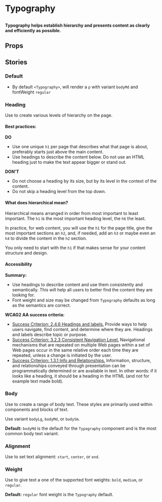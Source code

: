 
# Typography

##

<h4>
	Typography helps establish hierarchy and presents content as clearly and efficiently as possible.
</h4>

<Canvas>
  <Story id="components-typography--heading" />
</Canvas>


## Props

<ArgsTable of={Typography} />

## Stories

### Default 

- By default `<Typography>`, will render a <code>p</code> with variant <code>bodyMd</code> and fontWeight <code>regular</code>

<Canvas>
  <Story id="components-typography--default" />
</Canvas>

### Heading

Use to create various levels of hierarchy on the page.

#### Best practices:

**DO**
- Use one unique `h1` per page that describes what that page is about, preferably starts just above the main content.
- Use headings to describe the content below. Do not use an HTML heading just to make the text appear bigger or stand out.

**DON'T**
- Do not choose a heading by its size, but by its level in the context of the content.
- Do not skip a heading level from the top down. 


#### What does hierarchical mean?

Hierarchical means arranged in order from most important to least important. The `h1` is the most important heading level, the `h6` the least.

In practice, for web content, you will use the `h1` for the page title, give the most important sections an `h2`, and, if needed, add an `h3` or maybe even an `h4` to divide the content in the `h2` section.

You only need to start with the `h1` if that makes sense for your content structure and design.


#### Accessibility

**Summary:** 
- Use headings to describe content and use them consistently and semantically. This will help all users to better find the content they are looking for.
- Font weight and size may be changed from `Typography` defaults as long as the semantics are correct.


**WCAG2 AA success criteria:**

- [Success Criterion: 2.4.6 Headings and labels.](https://www.w3.org/WAI/WCAG21/quickref/#headings-and-labels) Provide ways to help users navigate, find content, and determine where they are. Headings and labels describe topic or purpose.
- [Success Criterion: 3.2.3 Consistent Navigation Level.](https://www.w3.org/WAI/WCAG21/quickref/?showtechniques=246#consistent-navigation) Navigational mechanisms that are repeated on multiple Web pages within a set of Web pages occur in the same relative order each time they are repeated, unless a change is initiated by the user.
- [Success Criterion: 1.3.1 Info and Relationships.](https://www.w3.org/WAI/WCAG21/quickref/?showtechniques=246#info-and-relationships) Information, structure, and relationships conveyed through presentation can be programmatically determined or are available in text. In other words: if it looks like a heading, it should be a heading in the HTML (and not for example text made bold).

<Canvas>
  <Story id="components-typography--heading" />
</Canvas>

### Body

Use to create a range of body text.
These styles are primarily used within components and blocks of text.

Use variant `bodyLg`, `bodyMd`, or `bodySm`. 

**Default:** `bodyMd` is the default for the `Typography` component and is the most common body text variant.

<Canvas>
  <Story id="components-typography--body" />
</Canvas>

### Alignment

Use to set text alignment: `start`, `center`, or `end`.

<Canvas>
  <Story id="components-typography--alignment" />
</Canvas>

### Weight

Use to give text a one of the supported font weights: `bold`, `medium`, or `regular`.

**Default:** `regular` font weight is the `Typography` default.

<Canvas>
  <Story id="components-typography--weight" />
</Canvas>

